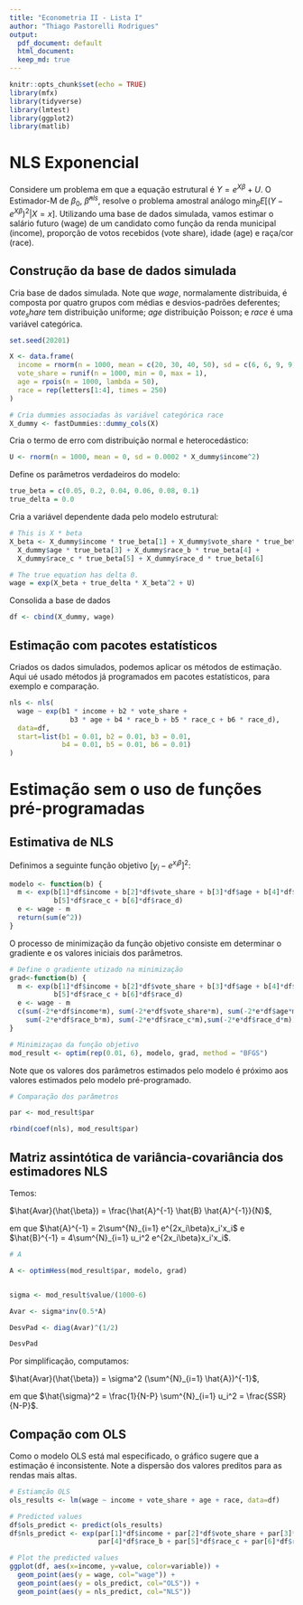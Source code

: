 ---
title: "Econometria II - Lista I"
author: "Thiago Pastorelli Rodrigues"
output:
  pdf_document: default
  html_document: 
  keep_md: true
---

```{r setup, include=FALSE}
knitr::opts_chunk$set(echo = TRUE)
library(mfx)
library(tidyverse)
library(lmtest)
library(ggplot2)
library(matlib)
```

# NLS Exponencial

Considere um problema em que a equação estrutural é $Y=e^{X\beta}+U$. O Estimador-M de $\beta_0$, $\hat{\beta}^{nls}$, resolve o problema amostral análogo  $\min_{\beta} E[(Y - e^{X\beta})^2|X=x]$. Utilizando uma base de dados simulada, vamos estimar o salário futuro (wage) de um candidato como função da renda municipal (income), proporção de votos recebidos (vote share), idade (age) e raça/cor (race).  

## Construção da base de dados simulada

Cria base de dados simulada. Note que $wage$, normalamente distribuida, é composta por quatro grupos com médias e desvios-padrões deferentes; $vote_share$ tem distribuição uniforme; $age$ distribuição Poisson; e $race$ é uma variável categórica. 

\vspace{.3 cm}

```{r box1}

set.seed(20201)

X <- data.frame(
  income = rnorm(n = 1000, mean = c(20, 30, 40, 50), sd = c(6, 6, 9, 9)), 
  vote_share = runif(n = 1000, min = 0, max = 1), 
  age = rpois(n = 1000, lambda = 50), 
  race = rep(letters[1:4], times = 250) 
)

# Cria dummies associadas às variável categórica race
X_dummy <- fastDummies::dummy_cols(X)
```

Cria o termo de erro com distribuição normal e heterocedástico:

\vspace{.3 cm}

```{r box2}
U <- rnorm(n = 1000, mean = 0, sd = 0.0002 * X_dummy$income^2) 
```

Define os parâmetros verdadeiros do modelo:

\vspace{.3 cm}

```{r box3}
true_beta = c(0.05, 0.2, 0.04, 0.06, 0.08, 0.1)
true_delta = 0.0
```

Cria a variável dependente dada pelo modelo estrutural:

\vspace{.3 cm}

```{r box4}

# This is X * beta
X_beta <- X_dummy$income * true_beta[1] + X_dummy$vote_share * true_beta[2] + 
  X_dummy$age * true_beta[3] + X_dummy$race_b * true_beta[4] + 
  X_dummy$race_c * true_beta[5] + X_dummy$race_d * true_beta[6]

# The true equation has delta 0.
wage = exp(X_beta + true_delta * X_beta^2 + U)
```

Consolida a base de dados

\vspace{.3 cm}

```{r box 5}
df <- cbind(X_dummy, wage)
```

## Estimação com pacotes estatísticos

Criados os dados simulados, podemos aplicar os métodos de estimação. Aqui ué usado métodos já programados em pacotes estatísticos, para exemplo e comparação.

\vspace{.3 cm}

```{r box6}

nls <- nls(
  wage ~ exp(b1 * income + b2 * vote_share + 
               b3 * age + b4 * race_b + b5 * race_c + b6 * race_d),
  data=df,
  start=list(b1 = 0.01, b2 = 0.01, b3 = 0.01, 
             b4 = 0.01, b5 = 0.01, b6 = 0.01)
)

```

\newpage

# Estimação sem o uso de funções pré-programadas

## Estimativa de NLS

Definimos a seguinte função objetivo $[y_i - e^{x_i \beta}]^2$:

\vspace{.3 cm}

```{r box7}

modelo <- function(b) {
  m <- exp(b[1]*df$income + b[2]*df$vote_share + b[3]*df$age + b[4]*df$race_b +
           b[5]*df$race_c + b[6]*df$race_d)
  e <- wage - m
  return(sum(e^2))
}
```

O processo de minimização da função objetivo consiste em determinar o gradiente e os valores iniciais dos parâmetros.

\vspace{.3 cm}

```{r box8}

# Define o gradiente utizado na minimização
grad<-function(b) {
  m <- exp(b[1]*df$income + b[2]*df$vote_share + b[3]*df$age + b[4]*df$race_b +
           b[5]*df$race_c + b[6]*df$race_d)
  e <- wage - m
  c(sum(-2*e*df$income*m), sum(-2*e*df$vote_share*m), sum(-2*e*df$age*m), 
    sum(-2*e*df$race_b*m), sum(-2*e*df$race_c*m),sum(-2*e*df$race_d*m))
}

# Minimizaçao da função objetivo
mod_result <- optim(rep(0.01, 6), modelo, grad, method = "BFGS")

```


Note que os valores dos parâmetros estimados pelo modelo é próximo aos valores estimados pelo modelo pré-programado.

\vspace{.3 cm}

```{r box9}

# Comparação dos parâmetros

par <- mod_result$par

rbind(coef(nls), mod_result$par)
```


## Matriz assintótica de variância-covariância dos estimadores NLS

Temos:    

$\hat{Avar}(\hat{\beta}) = \frac{\hat{A}^{-1} \hat{B} \hat{A}^{-1}}{N}$,  

em que $\hat{A}^{-1} = 2\sum^{N}_{i=1} e^{2x_i\beta}x_i'x_i$ e $\hat{B}^{-1} = 4\sum^{N}_{i=1} u_i^2 e^{2x_i\beta}x_i'x_i$.

\vspace{.3 cm}

```{r box10}

# A

A <- optimHess(mod_result$par, modelo, grad)


sigma <- mod_result$value/(1000-6)

Avar <- sigma*inv(0.5*A)

DesvPad <- diag(Avar)^(1/2)

DesvPad

```

Por simplificação, computamos:

$\hat{Avar}(\hat{\beta}) = \sigma^2 (\sum^{N}_{i=1} \hat{A})^{-1}$, 

em que $\hat{\sigma}^2 = \frac{1}{N-P} \sum^{N}_{i=1} u_i^2 = \frac{SSR}{N-P}$.

## Compação com OLS

Como o modelo OLS está mal especificado, o gráfico sugere que a estimação é inconsistente. Note a dispersão dos valores preditos para as rendas mais altas. 

\vspace{.3 cm}

```{r box11, fig.width = 8, fig.height = 4, fig.align = "center"}

# Estiamção OLS
ols_results <- lm(wage ~ income + vote_share + age + race, data=df)

# Predicted values
df$ols_predict <- predict(ols_results)
df$nls_predict <- exp(par[1]*df$income + par[2]*df$vote_share + par[3]*df$age + 
                      par[4]*df$race_b + par[5]*df$race_c + par[6]*df$race_d)

# Plot the predicted values
ggplot(df, aes(x=income, y=value, color=variable)) + 
  geom_point(aes(y = wage, col="wage")) +
  geom_point(aes(y = ols_predict, col="OLS")) + 
  geom_point(aes(y = nls_predict, col="NLS"))

```

